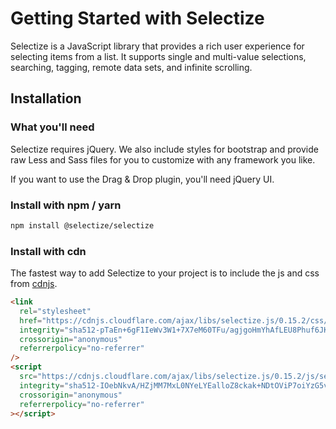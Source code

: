 ---
---


# Getting Started with Selectize

Selectize is a JavaScript library that provides a rich user experience for selecting items from a list. It supports single and multi-value selections, searching, tagging, remote data sets, and infinite scrolling.

## Installation

### What you'll need

Selectize requires jQuery. We also include styles for bootstrap and provide raw Less and Sass files for you to customize with any framework you like.

If you want to use the Drag & Drop plugin, you'll need jQuery UI.

### Install with npm / yarn

```bash npm2yarn
npm install @selectize/selectize
```

### Install with cdn

The fastest way to add Selectize to your project is to include the js and css from [cdnjs](https://cdnjs.com/libraries/selectize.js).

```html
<link
  rel="stylesheet"
  href="https://cdnjs.cloudflare.com/ajax/libs/selectize.js/0.15.2/css/selectize.default.min.css"
  integrity="sha512-pTaEn+6gF1IeWv3W1+7X7eM60TFu/agjgoHmYhAfLEU8Phuf6JKiiE8YmsNC0aCgQv4192s4Vai8YZ6VNM6vyQ=="
  crossorigin="anonymous"
  referrerpolicy="no-referrer"
/>
<script
  src="https://cdnjs.cloudflare.com/ajax/libs/selectize.js/0.15.2/js/selectize.min.js"
  integrity="sha512-IOebNkvA/HZjMM7MxL0NYeLYEalloZ8ckak+NDtOViP7oiYzG5vn6WVXyrJDiJPhl4yRdmNAG49iuLmhkUdVsQ=="
  crossorigin="anonymous"
  referrerpolicy="no-referrer"
></script>
```
